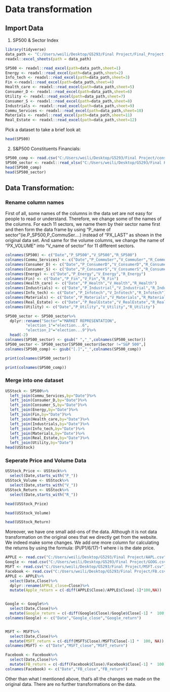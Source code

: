 # Data transformation

## Import Data

1) SP500 & Sector Index

```r
library(tidyverse)
data_path <- "C:/Users/weili/Desktop/G5293/Final Project/Final_Project.xlsx"
readxl::excel_sheets(path = data_path)

SP500 <- readxl::read_excel(path=data_path,sheet=1)
Energy <- readxl::read_excel(path=data_path,sheet=2)
Info_tech <- readxl::read_excel(path=data_path,sheet=3)
Fin <-readxl::read_excel(path=data_path,sheet=4)
Health_care <- readxl::read_excel(path=data_path,sheet=5)
Consumer_D <- readxl::read_excel(path=data_path,sheet=6)
Utility <- readxl::read_excel(path=data_path,sheet=7)
Consumer_S <- readxl::read_excel(path=data_path,sheet=8)
Industrials <- readxl::read_excel(path=data_path,sheet=9)
Commu_Services <- readxl::read_excel(path=data_path,sheet=10)
Materials <- readxl::read_excel(path=data_path,sheet=11)
Real_Estate <- readxl::read_excel(path=data_path,sheet=12)
```

Pick a dataset to take a brief look at:

```r
head(SP500)
```

2) S&P500 Constituents Financials:

```r
SP500_comp <- read.csv("C:/Users/weili/Desktop/G5293/Final Project/constituents_financials.csv")
SP500_sector <- readxl::read_xlsx("C:/Users/weili/Desktop/G5293/Final Project/500-sector-representation.xlsx",skip=3)
head(SP500_comp)
head(SP500_sector)
```

## Data Transformation:

### Rename column names

First of all, some names of the columns in the data set are not easy for people to read or understand. Therefore, we change some of the names of the columns. For each 11 sectors, we name them by their sector name first and then form the data frame by using “P_name of sector”(ie.P_SP500,P_CommuSer….) instead of “PX_LAST” as shown in the original data set. And same for the volume columns, we change the name of “PX_VOLUME” into “V_name of sector” for 11 different sectors. 

```r
colnames(SP500) <- c("Date","P_SP500","V_SP500","R_SP500")
colnames(Commu_Services) <- c("Date","P_CommuSer","V_CommuSer","R_CommuSer")
colnames(Consumer_D) <- c("Date","P_ConsumerD","V_ConsumerD","R_ConsumerD")
colnames(Consumer_S) <- c("Date","P_ConsumerS","V_ConsumerS","R_ConsumerS")
colnames(Energy) <- c("Date","P_Energy","V_Energy","R_Energy")
colnames(Fin) <- c("Date","P_Fin","V_Fin","R_Fin")
colnames(Health_care) <- c("Date","P_Health","V_Health","R_Health")
colnames(Industrials) <- c("Date","P_Industrial","V_Industrial","R_Industrial")
colnames(Info_tech) <- c("Date","P_Infotech","V_Infotech","R_Infotech")
colnames(Materials) <- c("Date","P_Materials","V_Materials","R_Materials")
colnames(Real_Estate) <- c("Date","P_RealEstate","V_RealEstate","R_RealEstate")
colnames(Utility) <- c("Date","P_Utility","V_Utility","R_Utility")
```


```r
SP500_sector <- SP500_sector%>%
  dplyr::rename("Sector"="MARKET REPRESENTATION",
         "election_1"="election...6",
         "election_2"="election...9")%>%
  head(-2)
colnames(SP500_sector) <- gsub(" ","_",colnames(SP500_sector))
SP500_sector <- SP500_sector[SP500_sector$Sector !="S&P 500",]
colnames(SP500_comp) <- gsub("[.]","_",colnames(SP500_comp))

print(colnames(SP500_sector))

print(colnames(SP500_comp))
```


###  Merge into one dataset 

```r
USStock <- SP500%>%
  left_join(Commu_Services,by="Date")%>%
  left_join(Consumer_D,by="Date")%>%
  left_join(Consumer_S,by="Date")%>%
  left_join(Energy,by="Date")%>%
  left_join(Fin,by="Date")%>%
  left_join(Health_care,by="Date")%>%
  left_join(Industrials,by="Date")%>%
  left_join(Info_tech,by="Date")%>%
  left_join(Materials,by="Date")%>%
  left_join(Real_Estate,by="Date")%>%
  left_join(Utility,by="Date")
head(USStock)
```


### Seperate Price and Volume Data

```r
USStock_Price <- USStock%>%
  select(Date,starts_with("P_"))
USStock_Volume <- USStock%>%
  select(Date,starts_with("V_"))
USStock_Return <- USStock%>%
  select(Date,starts_with("R_"))

head(USStock_Price)

head(USStock_Volume)

head(USStock_Return)
```


Moreover, we have one small add-ons of the data. Although it is not data transformation on the original ones that we directly get from the website. We indeed make some changes. We add one more column for calculating the returns by using the formula: (Pi/P1/6/17)-1 where i is the date price.


```r
APPLE <- read.csv("C:/Users/weili/Desktop/G5293/Final Project/AAPL.csv")
Google <- read.csv("C:/Users/weili/Desktop/G5293/Final Project/GOOG.csv")
MSFT <- read.csv("C:/Users/weili/Desktop/G5293/Final Project/MSFT.csv")
Facebook <- read.csv("C:/Users/weili/Desktop/G5293/Final Project/FB.csv")
APPLE <- APPLE%>%
  select(Date,Close)%>%
  dplyr::rename(APPLE_close=Close)%>%
  mutate(Apple_return = c(-diff(APPLE$Close)/APPLE$Close[-1]*100,NA))


Google <- Google%>%
  select(Date,Close)%>%
  mutate(Google_return = c(-diff(Google$Close)/Google$Close[-1] *  100, NA))
colnames(Google) <- c("Date","Google_close","Google_return")


MSFT <- MSFT%>%
  select(Date,Close)%>%
  mutate(MSFT_return = c(-diff(MSFT$Close)/MSFT$Close[-1] *  100, NA))
colnames(MSFT) <- c("Date","MSFT_close","MSFT_return")

Facebook <- Facebook%>%
  select(Date,Close)%>%
  mutate(FB_return = c(-diff(Facebook$Close)/Facebook$Close[-1] *  100, NA)) 
colnames(Facebook) <- c("Date","FB_close","FB_return")
```


Other than what I mentioned above, that’s all the changes we made on the original data. There are no further transformations on the data. 


